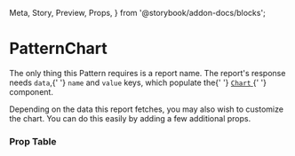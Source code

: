   Meta,
  Story,
  Preview,
  Props,
} from '@storybook/addon-docs/blocks';

<Meta
  title="_Q3/Components/PatternChart"
  component={PatternChart}
/>

# PatternChart

<p>
  The only thing this Pattern requires is a report name. The
  report's response needs <code>data</code>,{' '}
  <code>name</code> and <code>value</code> keys, which
  populate the{' '}
  <a href="?path=/docs/charts-charts--single">
    <code>Chart</code>
  </a>{' '}
  component.
</p>

<Preview>
  <Story name="Basic">
    <Datasource>
      <PatternChart report="demo" />
    </Datasource>
  </Story>
</Preview>

<p>
  Depending on the data this report fetches, you may also
  wish to customize the chart. You can do this easily by
  adding a few additional props.
</p>

<Preview>
  <Story name="Customized">
    <Datasource>
      <PatternChart
        report="demo"
        title="custom"
        ChartProps={{
          variant: 'Bar',
        }}
      />
    </Datasource>
  </Story>
</Preview>

### Prop Table

<Props of={PatternChart} />
